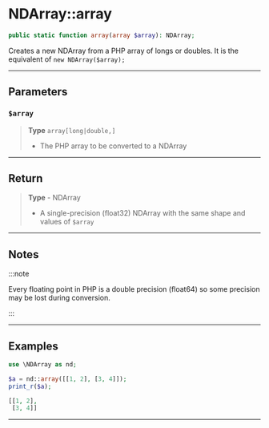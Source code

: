 

# NDArray::array

```php
public static function array(array $array): NDArray;
```
Creates a new NDArray from a PHP array of longs or doubles. It is the equivalent of `new NDArray($array);`

---

## Parameters

### `$array`
> **Type** `array[long|double,]`
>- The PHP array to be converted to a NDArray

---

## Return

> **Type** - NDArray
>- A single-precision (float32) NDArray with the same shape and values of `$array`

---

## Notes


:::note

Every floating point in PHP is a double precision (float64) so some precision may be lost during conversion.


:::

---

## Examples

<Tabs>
<TabItem value="example1" label="Example 1" default>


```php
use \NDArray as nd;

$a = nd::array([[1, 2], [3, 4]]);
print_r($a);
```
```php
[[1, 2],
 [3, 4]]
```


</TabItem>
</Tabs>

---

